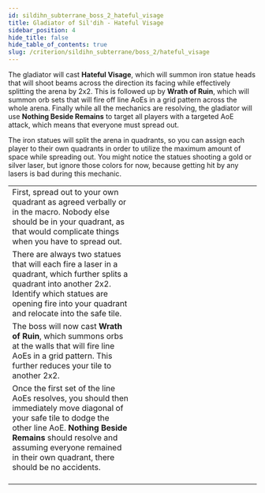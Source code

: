 ```yaml
---
id: sildihn_subterrane_boss_2_hateful_visage
title: Gladiator of Sil'dih - Hateful Visage
sidebar_position: 4
hide_title: false
hide_table_of_contents: true
slug: /criterion/sildihn_subterrane/boss_2/hateful_visage
---
```


The gladiator will cast <strong>Hateful Visage</strong>, which will summon iron statue heads that will shoot beams across the direction its facing while effectively splitting the arena by 2x2. This is followed up by <strong>Wrath of Ruin</strong>, which will summon orb sets that will fire off line AoEs in a grid pattern across the whole arena. Finally while all the mechanics are resolving, the gladiator will use <strong>Nothing Beside Remains</strong> to target all players with a targeted AoE attack, which means that everyone must spread out.

The iron statues will split the arena in quadrants, so you can assign each player to their own quadrants in order to utilize the maximum amount of space while spreading out. You might notice the statues shooting a gold or silver laser, but ignore those colors for now, because getting hit by any lasers is bad during this mechanic.

<table width='80%'>
    <tr>
        <td width='50%'>First, spread out to your own quadrant as agreed verbally or in the macro. Nobody else should be in your quadrant, as that would complicate things when you have to spread out.</td>
        <td><KittenAsset path='ass/boss2/boss_2_hateful_visage_part1.png' /></td>
    </tr>
    <tr>
        <td>There are always two statues that will each fire a laser in a quadrant, which further splits a quadrant into another 2x2. Identify which statues are opening fire into your quadrant and relocate into the safe tile.</td>
        <td><KittenAsset path='ass/boss2/boss_2_hateful_visage_part2.png' /></td>
    </tr>
    <tr>
        <td>The boss will now cast <strong>Wrath of Ruin</strong>, which summons orbs at the walls that will fire line AoEs in a grid pattern. This further reduces your tile to another 2x2.</td>
        <td><KittenAsset path='ass/boss2/boss_2_hateful_visage_part3.png' /></td>
    </tr>
    <tr>
        <td>Once the first set of the line AoEs resolves, you should then immediately move diagonal of your safe tile to dodge the other line AoE. <strong>Nothing Beside Remains</strong> should resolve and assuming everyone remained in their own quadrant, there should be no accidents. <br /><br /><KittenAsset path='ass/boss2/boss_2_hateful_visage_example.webm' /></td>
        <td><KittenAsset path='ass/boss2/boss_2_hateful_visage_part4.png' /></td>
    </tr>
</table>

